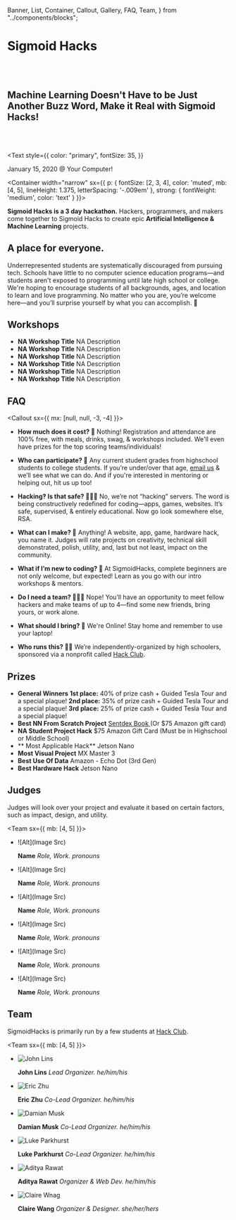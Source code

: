   Banner,
  List,
  Container,
  Callout,
  Gallery,
  FAQ,
  Team,
} from "../components/blocks";

<Banner>


# Sigmoid Hacks

<br />
<br />

## Machine Learning Doesn't Have to be Just Another Buzz Word, Make it Real with Sigmoid Hacks!

<br />
<br />

<Text
  style={{
    color: "primary",
    fontSize: 35,
  }}
>
  January 15, 2020 @ Your Computer!
</Text>

</Banner>


<Container
width="narrow"
sx={{
    p: {
      fontSize: [2, 3, 4],
      color: 'muted',
      mb: [4, 5],
      lineHeight: 1.375,
      letterSpacing: '-.009em'
    },
    strong: {
      fontWeight: 'medium',
      color: 'text'
    }
  }}>


**Sigmoid Hacks is a 3 day hackathon.**
Hackers, programmers, and makers come together to Sigmoid Hacks to create epic **Artificial Intelligence & Machine Learning** projects.

</Container>


<Gallery>


<Photo
  showAlt
  alt="Sticker Exchange!"
  src="../static/venue/stickexchange.jpg"
/>
<Photo
  showAlt
  alt="Students build projects in groups"
  src="https://lh3.googleusercontent.com/OhKms3fdlopgcSVkKfzzwWyTR9iehbYTV53hU3gNBACz9GCodbyFLRYrNecnJ0R2SkutT-wZbTWCljW7E20CD9XCYek4A_oV06UA5NFZQDeIYsUJ-53ZAC7Yno5D7wu5Fald13yXn1gKcpJWx0d0eZkQx52-6Hh8Ffb8kyfaF1E7f53EAl01Lo30q1BeIFT-JOkBjmXh3VTRfCPcvDF4AUsWwjdKkKM17Yw0BZE0VKIherAXXiwpj_EeZXs9ZEWORzXqxggW_v_wylzlmPchUEBaaMEqAGYuVGzNiBpLdXNrws7P1R8rQKAmeTSQ_JkZLuONP9-IPcczxvGoiHzK_pjr1qJGwJcn4VAawFnXDDEr7Qf89xmVwUFXhQhlpBMD0ZjSdiXySMxs5v14-dBDVbW3HKntxagquQ7ZBV9TIm__r9pHpMKwDhMFKqGQvs7uQeij3DhrZyPNf2c4pCZ2kZu3MtGmJSrCWitdWpzAHRBeW6FzdQ0TTwpjqPj7UEKia1P8VZNmwZ3acz6sFsD-tm7j7761KJyTMtxemxpgO1PkewAs7GSySrU2icAmXf3eXqtdhoRe670xUKszTkM750-uNpWFRdsyj1Lg70cgpC3oqb73JEg7H3EiVVnLLKsZ1g5Z8fGYk0BYuTEX4cWE87AQXx7g6M6Tbjdxh-eXtKvGLdQpwWDyP6S3SViPPKCMCLRCNdOEWzxeaVZMYutoGAnZwwvJ2vQtlAPTc1lDQUbpTBSqKQ=w1910-h1432-no"
/>

<Box variant="card">


## A place for everyone.

Underrepresented students are systematically discouraged from pursuing tech. Schools have little to no computer science education programs—and students aren't exposed to programming until late high school or college. We're hoping to encourage students of all backgrounds, ages, and location to learn and love programming. No matter who you are, you’re welcome here—and you’ll surprise yourself by what you can accomplish. 💛

</Box>


<Photo
  showAlt
  alt="Student's presented their ideas to the crowd"
  src="https://lh3.googleusercontent.com/zofpd6vj_x_W0gcp1QELEMcOdBbS5vaeb1E3-rbMogsqzo57HMJ0o63vlyA7Q9I5N6F94wHuK7I8JJYRShajPd56XZyclGZQWsUAOUGn-76JiYEfDf_DEgo_wMCn2tp5IwmkOc4bYpXcEJTlBuVf1qBjvxL3e8bmQNvUV6NLIYFqudfHISiHR1K8ssaTBtB3l48dSxND6qFsx7wMbk-J20MYfaV6vTKJYW8wQ-WdQzlYwMhdZMwXkmftgXz9sjyQw0S0tZ8wSCNMOQqwIbeYCSi6z6uNgW-Ur41FBPaFE0m-u6EjRW0vNqiosla0fMfmwq4xEIIDK2RJ184JSJyC7zrx890jZDL5QyS4X_4lbld40nmUuTriAR-8o6XAgEgly6uQENmJDyTd2CCmnuzZZwv6bBg7UhY9lLwv0lpmdzHiN5CCf7xbrjcChGwjgUcJ6edutstLbVjWj_hpZtF-ETDzi9HBlGrbJ8NJLolbhNy9vjBNV_WXH9JK3jXemr7vhwNcKxRahBOtAhKWIpoZWi2LvwrArpfL2VBT47Zj5fr-mG0w5ckT6bqPp9pnTcZqJSA4L1BZ_uIfP4PrjCifZwITnnCZ2ng1OIKMRpjo-bcboRksNRHa3GTaVrbq9Hl6SdnIimc1tSxRwGT8Omh8QK-DMoQvW95-xqM6T3k8PJd_ifdEkcyndql1N0_-5KHnSi47dmSH3VwurNkAyFqXv9PMafxPMKmQKzCiy6s_Yq-MtsoeZA=w1910-h1432-no"
/>

</Gallery>


<Container>


## Workshops

<FAQ>


- **NA Workshop Title**
  NA Description
- **NA Workshop Title**
  NA Description
- **NA Workshop Title**
  NA Description
- **NA Workshop Title**
  NA Description
- **NA Workshop Title**
  NA Description
- **NA Workshop Title**
  NA Description

</FAQ>


## FAQ

<Callout sx={{ mx: [null, null, -3, -4] }}>
<FAQ>


- **How much does it cost? 💸**
  Nothing! Registration and attendance are 100% free, with meals, drinks, swag, & workshops included. We'll even have prizes for the top scoring teams/individuals!

- **Who can participate? 🔭**
  Any current student grades from highschool students to college students. If you’re under/over that age, [email us](mailto:main@nnsg.ml) & we’ll see what we can do. And if you're interested in mentoring or helping out, hit us up too!

- **Hacking‽ Is that safe? 👨🏿‍💻**
  No, we’re not “hacking” servers. The word is being constructively redefined for coding—apps, games, websites. It’s safe, supervised, & entirely educational. Now go look somewhere else, RSA.

- **What can I make? 🤖**
  Anything! A website, app, game, hardware hack, you name it. Judges will rate projects on creativity, technical skill demonstrated, polish, utility, and, last but not least, impact on the community.

- **What if I’m new to coding? 👾**
  At SigmoidHacks, complete beginners are not only welcome, but expected! Learn as you go with our intro workshops & mentors.

- **Do I need a team? 👨‍👧‍👧**
  Nope! You’ll have an opportunity to meet fellow hackers and make teams of up to 4—find some new friends, bring yours, or work alone.

- **What should I bring? 🧳**
  We're Online! Stay home and remember to use your laptop!

- **Who runs this? 👨‍🏫**
  We’re independently-organized by high schoolers, sponsored via a nonprofit called <a href="https://hackclub.com/" target="_blank">Hack Club</a>.

</FAQ>
</Callout>


## Prizes

<FAQ>


- **General Winners**
  **1st place:** 40% of prize cash + Guided Tesla Tour and a special plaque!
  **2nd place:** 35% of prize cash + Guided Tesla Tour and a special plaque!
  **3rd place:** 25% of prize cash + Guided Tesla Tour and a special plaque!
- **Best NN From Scratch Project**
  <a href="https://nnfs.io/" target="_blank">
    Sentdex Book
  </a> (Or $75 Amazon gift card)
- **NA Student Project Hack**
  $75 Amazon Gift Card (Must be in Highschool or Middle School)
- ** Most Applicable Hack**
  Jetson Nano
- **Most Visual Project**
  MX Master 3
- **Best Use Of Data**
  Amazon - Echo Dot (3rd Gen)
- **Best Hardware Hack**
  Jetson Nano

</FAQ>


## Judges

Judges will look over your project and evaluate it based on certain factors, such as impact, design, and utility.

<Team sx={{ mb: [4, 5] }}>


- ![Alt](Image Src)

  **Name** _Role, Work. pronouns_

- ![Alt](Image Src)

  **Name** _Role, Work. pronouns_

- ![Alt](Image Src)

  **Name** _Role, Work. pronouns_

- ![Alt](Image Src)

  **Name** _Role, Work. pronouns_

- ![Alt](Image Src)

  **Name** _Role, Work. pronouns_

- ![Alt](Image Src)

  **Name** _Role, Work. pronouns_

</Team>


## Team

SigmoidHacks is primarily run by a few students at [Hack Club](https://www.hackclub.com).

<Team sx={{ mb: [4, 5] }}>


- ![John Lins](../static/profiles/john.jpeg)

  **John Lins** _Lead Organizer. he/him/his_

- ![Eric Zhu](../static/profiles/eric.png)

  **Eric Zhu** _Co-Lead Organizer. he/him/his_

- ![Damian Musk](../static/profiles/damian.jpg)

  **Damian Musk** _Co-Lead Organizer. he/him/his_

</Team>
<Team sx={{ mb: [4, 5] }}>


- ![Luke Parkhurst](../static/profiles/aditya.jpeg)

  **Luke Parkhurst** _Co-Lead Organizer. he/him/his_

- ![Aditya Rawat](../static/profiles/aditya.jpeg)

  **Aditya Rawat** _Organizer & Web Dev. he/him/his_

- ![Claire Wnag](../static/profiles/claire.jpg)

  **Claire Wang** _Organizer & Designer. she/her/hers_

</Team>


</Container>

